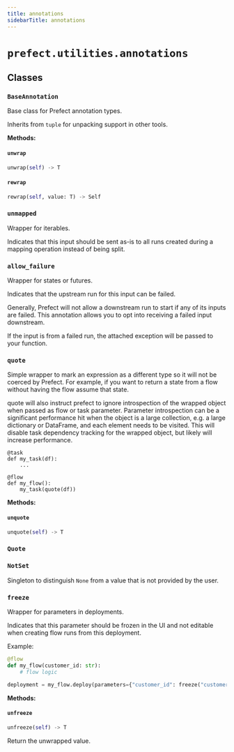 ```yaml
---
title: annotations
sidebarTitle: annotations
---
```


# `prefect.utilities.annotations`

## Classes

### `BaseAnnotation` <sup><a href="https://github.com/prefecthq/prefect/blob/main/src/prefect/utilities/annotations.py#L12" target="_blank"><Icon icon="github" size="14" /></a></sup>


Base class for Prefect annotation types.

Inherits from `tuple` for unpacking support in other tools.


**Methods:**

#### `unwrap` <sup><a href="https://github.com/prefecthq/prefect/blob/main/src/prefect/utilities/annotations.py#L27" target="_blank"><Icon icon="github" size="14" /></a></sup>

```python
unwrap(self) -> T
```

#### `rewrap` <sup><a href="https://github.com/prefecthq/prefect/blob/main/src/prefect/utilities/annotations.py#L30" target="_blank"><Icon icon="github" size="14" /></a></sup>

```python
rewrap(self, value: T) -> Self
```

### `unmapped` <sup><a href="https://github.com/prefecthq/prefect/blob/main/src/prefect/utilities/annotations.py#L42" target="_blank"><Icon icon="github" size="14" /></a></sup>


Wrapper for iterables.

Indicates that this input should be sent as-is to all runs created during a mapping
operation instead of being split.


### `allow_failure` <sup><a href="https://github.com/prefecthq/prefect/blob/main/src/prefect/utilities/annotations.py#L55" target="_blank"><Icon icon="github" size="14" /></a></sup>


Wrapper for states or futures.

Indicates that the upstream run for this input can be failed.

Generally, Prefect will not allow a downstream run to start if any of its inputs
are failed. This annotation allows you to opt into receiving a failed input
downstream.

If the input is from a failed run, the attached exception will be passed to your
function.


### `quote` <sup><a href="https://github.com/prefecthq/prefect/blob/main/src/prefect/utilities/annotations.py#L70" target="_blank"><Icon icon="github" size="14" /></a></sup>


Simple wrapper to mark an expression as a different type so it will not be coerced
by Prefect. For example, if you want to return a state from a flow without having
the flow assume that state.

quote will also instruct prefect to ignore introspection of the wrapped object
when passed as flow or task parameter. Parameter introspection can be a
significant performance hit when the object is a large collection,
e.g. a large dictionary or DataFrame, and each element needs to be visited. This
will disable task dependency tracking for the wrapped object, but likely will
increase performance.

```
@task
def my_task(df):
    ...

@flow
def my_flow():
    my_task(quote(df))
```


**Methods:**

#### `unquote` <sup><a href="https://github.com/prefecthq/prefect/blob/main/src/prefect/utilities/annotations.py#L94" target="_blank"><Icon icon="github" size="14" /></a></sup>

```python
unquote(self) -> T
```

### `Quote` <sup><a href="https://github.com/prefecthq/prefect/blob/main/src/prefect/utilities/annotations.py#L99" target="_blank"><Icon icon="github" size="14" /></a></sup>

### `NotSet` <sup><a href="https://github.com/prefecthq/prefect/blob/main/src/prefect/utilities/annotations.py#L109" target="_blank"><Icon icon="github" size="14" /></a></sup>


Singleton to distinguish `None` from a value that is not provided by the user.


### `freeze` <sup><a href="https://github.com/prefecthq/prefect/blob/main/src/prefect/utilities/annotations.py#L115" target="_blank"><Icon icon="github" size="14" /></a></sup>


Wrapper for parameters in deployments.

Indicates that this parameter should be frozen in the UI and not editable
when creating flow runs from this deployment.

Example:
```python
@flow
def my_flow(customer_id: str):
    # flow logic

deployment = my_flow.deploy(parameters={"customer_id": freeze("customer123")})
```


**Methods:**

#### `unfreeze` <sup><a href="https://github.com/prefecthq/prefect/blob/main/src/prefect/utilities/annotations.py#L139" target="_blank"><Icon icon="github" size="14" /></a></sup>

```python
unfreeze(self) -> T
```

Return the unwrapped value.

